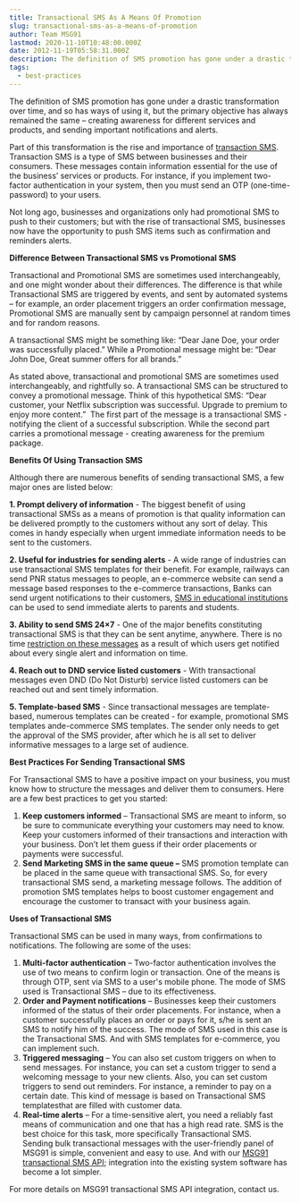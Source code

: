 ```yaml
---
title: Transactional SMS As A Means Of Promotion
slug: transactional-sms-as-a-means-of-promotion
author: Team MSG91
lastmod: 2020-11-10T10:48:00.000Z
date: 2012-11-19T05:58:31.000Z
description: The definition of SMS promotion has gone under a drastic transformation over time, and so has ways of using it, but the primary objective has always remained the same – creating awareness for different services and products, and sending important notifications and alerts.
tags:
  - best-practices
---
```


The definition of SMS promotion has gone under a drastic transformation over time, and so has ways of using it, but the primary objective has always remained the same – creating awareness for different services and products, and sending important notifications and alerts.

Part of this transformation is the rise and importance of [transaction SMS](https://msg91.com/sms/). Transaction SMS is a type of SMS between businesses and their consumers. These messages contain information essential for the use of the business’ services or products. For instance, if you implement two-factor authentication in your system, then you must send an OTP (one-time-password) to your users.   
  
Not long ago, businesses and organizations only had promotional SMS to push to their customers; but with the rise of transactional SMS, businesses now have the opportunity to push SMS items such as confirmation and reminders alerts.

**Difference Between Transactional SMS vs Promotional SMS**

Transactional and Promotional SMS are sometimes used interchangeably, and one might wonder about their differences. The difference is that while Transactional SMS are triggered by events, and sent by automated systems – for example, an order placement triggers an order confirmation message, Promotional SMS are manually sent by campaign personnel at random times and for random reasons.

A transactional SMS might be something like: “Dear Jane Doe, your order was successfully placed.” While a Promotional message might be: “Dear John Doe, Great summer offers for all brands.”

As stated above, transactional and promotional SMS are sometimes used interchangeably, and rightfully so. A transactional SMS can be structured to convey a promotional message. Think of this hypothetical SMS: “Dear customer, your Netflix subscription was successful. Upgrade to premium to enjoy more content.”  The first part of the message is a transactional SMS - notifying the client of a successful subscription. While the second part carries a promotional message - creating awareness for the premium package.

**Benefits Of Using Transaction SMS**

Although there are numerous benefits of sending transactional SMS, a few major ones are listed below:

**1. Prompt delivery of information** - The biggest benefit of using transactional SMSs as a means of promotion is that quality information can be delivered promptly to the customers without any sort of delay. This comes in handy especially when urgent immediate information needs to be sent to the customers.

**2. Useful for industries for sending alerts** - A wide range of industries can use transactional SMS templates for their benefit. For example, railways can send PNR status messages to people, an e-commerce website can send a message based responses to the e-commerce transactions, Banks can send urgent notifications to their customers, [SMS in educational institutions](https://msg91.com/guide/fusion-of-sms-marketing-with-education-industry/) can be used to send immediate alerts to parents and students.

**3. Ability to send SMS 24×7** - One of the major benefits constituting transactional SMS is that they can be sent anytime, anywhere. There is no time [restriction on these messages](https://msg91.com/guide/restrictions-on-sms-mms-in-india/) as a result of which users get notified about every single alert and information on time.

**4. Reach out to DND service listed customers** - With transactional messages even DND (Do Not Disturb) service listed customers can be reached out and sent timely information.

**5. Template-based SMS** - Since transactional messages are template-based, numerous templates can be created - for example, promotional SMS templates ande-commerce SMS templates. The sender only needs to get the approval of the SMS provider, after which he is all set to deliver informative messages to a large set of audience.

**Best Practices For Sending Transactional SMS**

For Transactional SMS to have a positive impact on your business, you must know how to structure the messages and deliver them to consumers. Here are a few best practices to get you started:

1. **Keep customers informed** – Transactional SMS are meant to inform, so be sure to communicate everything your customers may need to know. Keep your customers informed of their transactions and interaction with your business. Don’t let them guess if their order placements or payments were successful.
2. **Send Marketing SMS in the same queue –** SMS promotion template can be placed in the same queue with transactional SMS. So, for every transactional SMS send, a marketing message follows. The addition of promotion SMS templates helps to boost customer engagement and encourage the customer to transact with your business again.

**Uses of Transactional SMS**

Transactional SMS can be used in many ways, from confirmations to notifications. The following are some of the uses:

1. **Multi-factor authentication** – Two-factor authentication involves the use of two means to confirm login or transaction. One of the means is through OTP, sent via SMS to a user's mobile phone. The mode of SMS used is Transactional SMS – due to its effectiveness.
2. **Order and Payment notifications** – Businesses keep their customers informed of the status of their order placements. For instance, when a customer successfully places an order or pays for it, s/he is sent an SMS to notify him of the success. The mode of SMS used in this case is the Transactional SMS. And with SMS templates for e-commerce, you can implement such.
3. **Triggered messaging** – You can also set custom triggers on when to send messages. For instance, you can set a custom trigger to send a welcoming message to your new clients. Also, you can set custom triggers to send out reminders. For instance, a reminder to pay on a certain date. This kind of message is based on Transactional SMS templatesthat are filled with customer data.
4. **Real-time alerts** – For a time-sensitive alert, you need a reliably fast means of communication and one that has a high read rate. SMS is the best choice for this task, more specifically Transactional SMS.  
Sending bulk transactional messages with the user-friendly panel of MSG91 is simple, convenient and easy to use. And with our [MSG91 transactional SMS API](https://msg91.com/sms/); integration into the existing system software has become a lot simpler.

For more details on MSG91 transactional SMS API integration, contact us.


